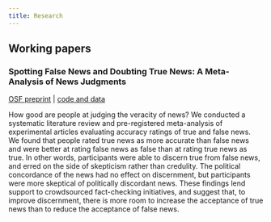 ```yaml
---
title: Research
---
```


## Working papers

### Spotting False News and Doubting True News: A Meta-Analysis of News Judgments

<a href="https://osf.io/preprints/osf/n9h4y" target="_blank">OSF preprint</a> \| <a href="https://github.com/janpfa/meta_news_judgement" target="_blank">code and data</a><br>

How good are people at judging the veracity of news? We conducted a systematic literature review and pre-registered meta-analysis of experimental articles evaluating accuracy ratings of true and false news. We found that people rated true news as more accurate than false news and were better at rating false news as false than at rating true news as true. In other words, participants were able to discern true from false news, and erred on the side of skepticism rather than credulity. The political concordance of the news had no effect on discernment, but participants were more skeptical of politically discordant news. These findings lend support to crowdsourced fact-checking initiatives, and suggest that, to improve discernment, there is more room to increase the acceptance of true news than to reduce the acceptance of false news.
